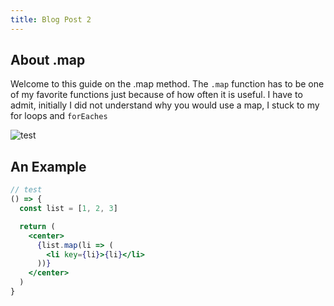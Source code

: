 ```yaml
---
title: Blog Post 2
---
```


## About .map

Welcome to this guide on the .map method. The `.map` function has to be one
of my favorite functions just because of how often it is useful.
I have to admit, initially I did not understand why you would use a map, I stuck
to my for loops and `forEaches`

![test](https://media.giphy.com/media/JIX9t2j0ZTN9S/giphy.gif)

## An Example

```jsx
// test
() => {
  const list = [1, 2, 3]

  return (
    <center>
      {list.map(li => (
        <li key={li}>{li}</li>
      ))}
    </center>
  )
}
```
